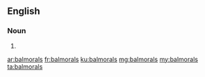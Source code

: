 ==English==

===Noun===
{{head|en|noun plural form}}

# {{plural of|balmoral|lang=en}}

[[ar:balmorals]]
[[fr:balmorals]]
[[ku:balmorals]]
[[mg:balmorals]]
[[my:balmorals]]
[[ta:balmorals]]